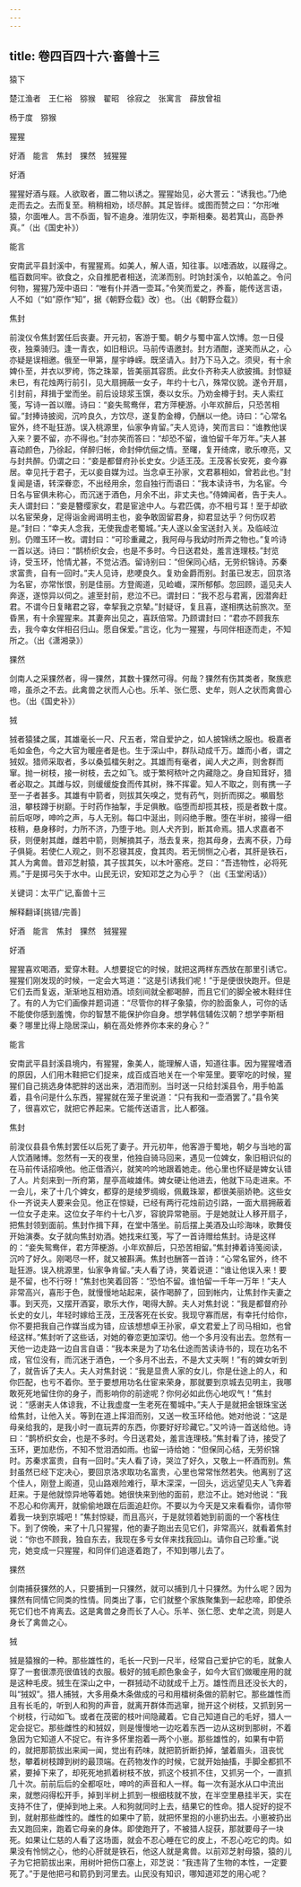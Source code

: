 ```yaml
---
---
---
```

title: 卷四百四十六·畜兽十三
---

猿下

楚江渔者　王仁裕　猕猴　翟昭　徐寂之　张寓言　薛放曾祖

杨于度　猕猴

猩猩

好酒　能言　焦封　猓然　狨猩猩

好酒

猩猩好酒与屐。人欲取者，置二物以诱之。猩猩始见，必大詈云：“诱我也。”乃绝走而去之。去而复至。稍稍相劝，顷尽醉。其足皆绊。或图而赞之曰：“尔形唯猿，尔面唯人。言不忝面，智不逾身。淮阴佐汉，李斯相秦。曷若箕山，高卧养真。”（出《国史补》）

能言

安南武平县封溪中，有猩猩焉。如美人，解人语，知往事。以嗜酒故，以屐得之。槛百数同牢。欲食之，众自推肥者相送，流涕而别。时饷封溪令，以帕盖之。令问何物，猩猩乃笼中语曰：“唯有仆并酒一壶耳。”令笑而爱之，养畜，能传送言语，人不如（“如”原作“知”，据《朝野佥载》改）也。（出《朝野佥载》）

焦封

前浚仪令焦封罢任后丧妻。开元初，客游于蜀。朝夕与蜀中富人饮博。忽一日侵夜，独乘骑归。逢一青衣，如旧相识。马前传语邀封。封方酒酣，遂笑而从之，心亦疑是误相邀。俄至一甲第，屋宇峥嵘。既坚请入。封乃下马入之。须臾，有十余婢仆至，并衣以罗绔，饰之珠翠，皆美丽其容质。此女仆齐称夫人欲披揖。封惊疑未巳，有花烛两行前引，见大扇拥蔽一女子，年约十七八，殊常仪貌。遂令开扇，引封前，拜揖于堂而坐。前后设琼浆玉馔，奏以女乐。乃劝金樽于封。夫人索红笺，写诗一首以赠。诗曰：“妾失鸳鸯伴，君方萍梗游。小年欢醉后，只恐苦相留。”封捧诗披阅，沉吟良久，方饮尽，遂复酌金樽，仍酬以一绝。诗曰：“心常名宦外，终不耻狂游。误入桃源里，仙家争肯留。”夫人览诗，笑而言曰：“谁教他误入来？要不留，亦不得也。”封亦笑而答曰：“却恐不留，谁怕留千年万年。”夫人甚喜动颜色，乃徐起，佯醉归帐，命封伸伉俪之情。至曙，复开绮席，歌乐嘹亮，又与封共醉。仍谓之曰：“妾是都督府孙长史女。少适王茂。王茂客长安死，妾今寡居。幸见托于君子，无以妾自媒为过。当念卓王孙家，文君慕相如，曾若此也。”封复闻是语，转深眷恋，不出经用余，忽自独行而语曰：“我本读诗书，为名宦。今日名与宦俱未称心，而沉迷于酒色，月余不出，非丈夫也。”侍婢闻者，告于夫人。夫人谓封曰：“妾是簪缨家女，君是宦途中人。与君匹偶，亦不相亏耳！至于却欲以名宦荣身，足得诣金阙谒明主也，妾争敢固留君身，抑君显达乎？何伤叹若是。”封曰：“幸夫人念我，无使我虚老蜀城。”夫人遂以金宝送封入关。及临岐泣别。仍赠玉环一枚。谓封曰：“可珍重藏之，我阿母与我幼时所弄之物也。”复吟诗一首以送。诗曰：“鹊桥织女会，也是不多时。今日送君处，羞言连理枝。”封览诗，受玉环，怆情尤甚，不觉沾洒。留诗别曰：“但保同心结，无劳织锦诗。苏秦求富贵，自有一回时。”夫人见诗，悲哽良久。复劝金爵而别。封虽已发志，回京洛为名宦，亦常怅恨，别是佳丽。方登阁道，见崄巇，深所郁郁。忽回顾，遥见夫人奔逐，遂惊异以伺之。遽至封前，悲泣不已。谓封曰：“我不忍与君离，因潜奔赶君。不谓今日复睹君之容，幸挈我之京辇。”封疑讶，复且喜，遂相携达前旅次。至昏黑，有十余猩猩来。其妻奔出见之，喜跃倍常。乃顾谓封曰：“君亦不顾我东去，我今幸女伴相召归山。愿自保爱。”言讫，化为一猩猩，与同伴相逐而走，不知所之。（出《潇湘录》）

猓然

剑南人之采猓然者，得一猓然，其数十猓然可得。何哉？猓然有伤其类者，聚族悲啼，虽杀之不去。此禽兽之状而人心也。乐羊、张仁愿、史牟，则人之状而禽兽心也。（出《国史补》）

狨

狨者猿猱之属，其雄毫长一尺、尺五者，常自爱护之，如人披锦绣之服也。极嘉者毛如金色，今之大官为暖座者是也。生于深山中，群队动成千万。雄而小者，谓之狨奴。猎师采取者，多以桑弧檑矢射之。其雄而有毫者，闻人犬之声，则舍群而窜。抛一树枝，接一树枝，去之如飞。或于繁柯秾叶之内藏隐之。身自知茸好，猎者必取之。其雌与奴，则缓缓旋食而传其树，殊不挥霍。知人不取之，则有携一子至一子者甚多。其雄有中箭者，则拔其矢嗅之，觉有药气，则折而掷之。嚬眉愁沮，攀枝蹲于树巅。于时药作抽掣，手足俱散。临堕而却揽其枝，揽是者数十度。前后呕哕，呻吟之声，与人无别。每口中涎出，则闷绝手散。堕在半树，接得一细枝稍，悬身移时，力所不济，乃堕于地。则人犬齐到，断其命焉。猎人求嘉者不获，则便射其雌，雌若中箭，则解摘其子，湉去复来，抱其母身，去离不获，乃母子俱毙。若使仁人观之，则不忍寝其皮，食其肉。若无悯恻之心者，其肝是铁石，其人为禽兽。昔邓芝射猿，其子拔其矢，以木叶塞疮。芝曰：“吾违物性，必将死焉。”于是掷弓矢于水中。山民无识，安知邓芝之为心乎？（出《玉堂闲话》）

关键词：太平广记,畜兽十三

解释翻译[挑错/完善]

好酒　能言　焦封　猓然　狨猩猩

好酒

猩猩喜欢喝酒，爱穿木鞋。人想要捉它的时候，就把这两样东西放在那里引诱它。猩猩们刚发现的时候，一定会大骂道：“这是引诱我们呢！”于是便很快跑开。但是它们去而复返，渐渐地互相劝酒。顷刻间就全都喝醉，而且它们的脚全被木鞋绊住了。有的人为它们画像并题词道：“尽管你的样子象猿，你的脸面象人，可你的话不能使你感到羞愧，你的智慧不能保护你自身。想学韩信辅佐汉朝？想学李斯相秦？哪里比得上隐居深山，躺在高处修养你本来的身心？”

能言

安南武平县封溪县境内，有猩猩，象美人，能理解人语，知道往事。因为猩猩嗜酒的原因，人们用木鞋把它们捉来，成百成百地关在一个牢笼里。要宰吃的时候，猩猩们自己挑选身体肥胖的送出来，洒泪而别。当时送一只给封溪县令，用手帕盖着，县令问是什么东西，猩猩就在笼子里说道：“只有我和一壶酒罢了。”县令笑了，很喜欢它，就把它养起来。它能传送语言，比人都强。

焦封

前浚仪县县令焦封罢任以后死了妻子。开元初年，他客游于蜀地，朝夕与当地的富人饮酒赌博。忽然有一天的夜里，他独自骑马回来，遇见一位婢女，象旧相识似的在马前传话招唤他。他正借酒兴，就笑吟吟地跟着她走。他心里也怀疑是婢女认错了人。片刻来到一所府第，屋亭高峻雄伟。婢女硬让他进去，他就下马走进来。不一会儿，来了十几个婢女，都穿的是绫罗绸缎，佩戴珠翠，都很美丽娇艳。这些女仆一齐说夫人要来会见。他正在惊疑，已经有两行花烛前边引路，一面大扇拥蔽着一位女子走来。这位女子年约十七八岁，容貌异常艳丽。于是她就让人移开扇子，把焦封领到面前。焦封作揖下拜，在堂中落坐。前后摆上美酒及山珍海味，歌舞伎开始演奏。女子就向焦封劝酒。她找来红笺，写了一首诗赠给焦封。诗是这样的：“妾失鸳鸯伴，君方萍梗游。小年欢醉后，只恐苦相留。”焦封捧着诗笺阅读，沉吟了好久。刚喝尽一杯，就又被斟满。焦封也酬答一首诗：“心常名宦外，终不耻狂游。误入桃源里，仙家争肯留。”夫人看了诗，笑着说道：“谁让他误入来！要是不留，也不行呀！”焦封也笑着回答：“恐怕不留。谁怕留一千年一万年！”夫人非常高兴，喜形于色，就慢慢地站起来，装作喝醉了，回到帐内，让焦封作夫妻之事。到天亮，又摆开酒宴，歌乐大作，喝得大醉。夫人对焦封说：“我是都督府孙长史的女儿，年轻时嫁给王茂，王茂客死在长安。我现守寡而居，有幸托付给你，你不要把我自己作媒当成为错，应该想想卓王孙家，卓文君爱上了司马相如，也曾经这样。”焦封听了这些话，对她的眷恋更加深切。他一个多月没有出去。忽然有一天他一边走路一边自言自语：“我本来是为了功名仕途而苦读诗书的，现在功名不成，官位没有，而沉迷于酒色，一个多月不出去，不是大丈夫啊！”有的婢女听到了，就告诉了夫人。夫人对焦封说：“我是显贵人家的女儿，你是仕途上的人，和你匹配，也亏不着你。至于要想用功名仕宦来荣身，那就要到京城去见明主，我哪敢死死地留住你的身子，而影响你的前途呢？你何必如此伤心地叹气！”焦封说：“感谢夫人体谅我，不让我虚度一生老死在蜀城中。”夫人于是就把金银珠宝送给焦封，让他入关。等到在道上挥泪而别，又送一枚玉环给他。她对他说：“这是母亲给我的，是我小时一直玩弄的东西，你要好好珍藏它。”又吟诗一首送给他。诗曰：“鹊桥织女会，也是不多时。今日送君处，羞言连理枝。”焦封看了诗，接受了玉环，更加悲伤，不知不觉泪洒如雨。也留一诗给她：“但保同心结，无劳织锦时。苏秦求富贵，自有一回时。”夫人看了诗，哭泣了好久，又敬上一杯酒而别。焦封虽然已经下定决心，要回京洛求取功名富贵，心里也常常怅然若失。他离别了这个佳人，刚登上阁道，见山路艰险难行，草木深深，一回头，远远望见夫人飞奔着赶来。于是他就惊异地等着她。她很快来到他的面前，悲泣不止。她对他说：“我不忍心和你离开，就偷偷地跟在后面追赶你。不要以为今天是又来看看你，请你带着我一块到京城吧！”焦封惊疑，而且高兴，于是就领着她到前面的一个客栈住下。到了傍晚，来了十几只猩猩，他的妻子跑出去见它们，非常高兴，就看着焦封说：“你也不顾我，独自东去，我现在多亏女伴来找我回山。请你自己珍重。”说完，她变成一只猩猩，和同伴们追逐着跑了，不知到哪儿去了。

猓然

剑南捕获猓然的人，只要捕到一只猓然，就可以捕到几十只猓然。为什么呢？因为猓然有同情它同类的性情。同类出了事，它们就整个家族聚集到一起悲啼，即使杀死它们也不肯离去。这是禽兽之身而长了人心。乐羊、张仁愿、史牟之流，则是人身长了禽兽之心。

狨

狨是猿猴的一种。那些雄性的，毛长一尺到一尺半，经常自己爱护它的毛，就象人穿了一套很漂亮很值钱的衣服。极好的狨毛颜色象金子，如今大官们做暖座用的就是这种毛皮。狨生在深山之中，一群狨动不动就成千上万。雄性而且还没长大的，叫“狨奴”。猎人捕狨，大多用桑木条做成的弓和用檑树条做的箭射它。那些雄性而且有长毛的，听到人和狗的声音，就离开群体而逃窜，抛开这个树枝，又抓到另一个树枝，行动如飞。或者在茂密的枝叶间隐藏着。它自己知道自己的毛好，猎人一定会捉它。那些雌性的和狨奴，则是慢慢地一边吃着东西一边从这树到那树，不着急因为它知道人不捉它。有许多怀里抱着一两个小崽。那些雄性的，如果有中箭的，就把那箭拔出来闻一闻，觉出有药味，就把箭折断扔掉，皱着眉头，沮丧忧愁，攀着树枝蹲到树的最顶端。在药物发作的时候，它就开始抽搐，手脚全都抓不紧，要掉下来了，却死死地抓着树枝不放，抓这个枝抓不住，又抓另一个，一直抓几十次。前前后后的全都呕吐，呻吟的声音和人一样。每一次有涎水从口中流出来，就憋闷得松开手，掉到半树上抓到一根细枝就不放，在半空里悬挂半天，实在支持不住了，便掉到地上来。人和狗就同时上去，结果它的性命。猎人捉好的捉不到，就射那些雌性的。雌性的如果中了箭，就把怀里抱的小崽扔出去。小崽被扔出去又跑回来，跑着它母亲的身体。即使跑开了，不被猎人捉获，那就要母子一块死。如果让仁慈的人看了这场面，就会不忍心睡在它的皮上，不忍心吃它的肉。如果没有怜悯之心，他的心肝就是铁石，他这人就是禽兽。以前邓芝射母猿，猿的儿子为它把箭拔出来，用树叶把伤口塞上，邓芝说：“我违背了生物的本性，一定要死了。”于是他把弓和箭扔到河里去。山民没有知识，哪知道邓芝的用心呢？


